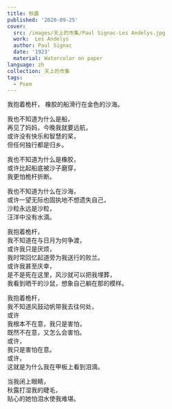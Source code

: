 ---
title: 秋露
published: '2020-09-25'
cover:
  src: /images/天上的市集/Paul Signac-Les Andelys.jpg
  work:  Les Andelys
  author: Paul Signac
  date: '1923'
  material: Watercolor on paper
language: zh
collection: 天上的市集
tags:
  - Poem
---

<section className="flex-center">
<section>
我抱着桅杆，  
橡胶的船滑行在金色的沙海。

我也不知道为什么是船，  
再见了妈妈，今晚我就要远航，  
或许没有快乐和智慧的桨，  
但任何独行都是归乡。

我也不知道为什么是橡胶，  
或许比起船底被沙子磨穿，  
我更怕桅杆折断。

我也不知道为什么在沙海，  
或许一望无际也固执地不想遗失自己，  
沙粒永远是沙粒，  
汪洋中没有水滴。

我抱着桅杆，  
我不知道在与日月为何争渡，  
或许我只是厌烦，  
我时常回忆起道旁为我送行的败兰。  
或许我甚至庆幸，  
是不是死在这里，风沙就可以把我埋葬，  
我看到晒干的沙鼠，想象自己躺在那的模样。

我抱着桅杆，  
我不知道风鼓动帆带我去往何处，  
或许  
我根本不在意，我只是害怕，  
既然不在意，又怎么会害怕。  
或许，  
我只是害怕在意。  
或许，  
这就是为什么我在甲板上看到泪滴。

当我闭上眼睛，  
秋露打湿我的睫毛，  
贴心的她怕泪水使我难堪。

</section>
</section>

